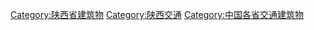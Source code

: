 [[Category:陕西省建筑物|Category:陕西省建筑物]]
[[Category:陕西交通|Category:陕西交通]]
[[Category:中国各省交通建筑物|Category:中国各省交通建筑物]]